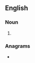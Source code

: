 ==English==

===Noun===
{{head|en|noun plural form}}

# {{plural of|backrest|lang=en}}

===Anagrams===
* {{anagrams|en|a=abcekrsst|backsters}}